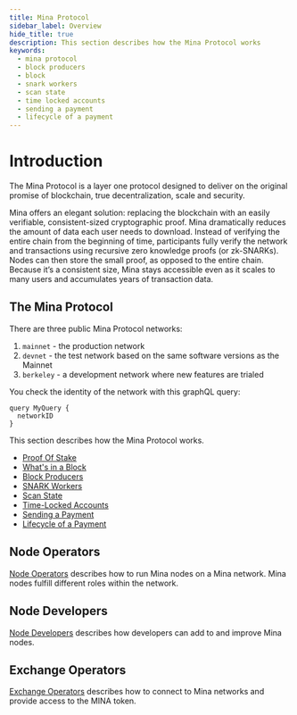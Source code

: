 ```yaml
---
title: Mina Protocol
sidebar_label: Overview
hide_title: true
description: This section describes how the Mina Protocol works
keywords:
  - mina protocol
  - block producers
  - block
  - snark workers
  - scan state
  - time locked accounts
  - sending a payment
  - lifecycle of a payment
---
```


# Introduction 

The Mina Protocol is a layer one protocol designed to deliver on the original promise of blockchain, true decentralization, scale and security. 

Mina offers an elegant solution: replacing the blockchain with an easily verifiable, consistent-sized cryptographic proof. Mina dramatically reduces the amount of data each user needs to download. Instead of verifying the entire chain from the beginning of time, participants fully verify the network and transactions using recursive zero knowledge proofs (or zk-SNARKs). Nodes can then store the small proof, as opposed to the entire chain. Because it’s a consistent size, Mina stays accessible even as it scales to many users and accumulates years of transaction data.

## The Mina Protocol 

There are three public Mina Protocol networks:

1. `mainnet`  - the production network
2. `devnet`   - the test network based on the same software versions as the Mainnet
3. `berkeley` - a development network where new features are trialed

You check the identity of the network with this graphQL query:

```
query MyQuery {
  networkID
}
```

This section describes how the Mina Protocol works.

- [Proof Of Stake](/mina-protocol/proof-of-stake)
- [What's in a Block](/mina-protocol/whats-in-a-block)
- [Block Producers](/mina-protocol/block-producers)
- [SNARK Workers](/mina-protocol/snark-workers)
- [Scan State](/mina-protocol/scan-state)
- [Time-Locked Accounts](/mina-protocol/time-locked-accounts)
- [Sending a Payment](/mina-protocol/sending-a-payment)
- [Lifecycle of a Payment](/mina-protocol/lifecycle-of-a-payment)

## Node Operators

[Node Operators](../node-operators) describes how to run Mina nodes on a Mina network. Mina nodes fulfill different roles within the network.

## Node Developers

[Node Developers](../node-developers) describes how developers can add to and improve Mina nodes.

## Exchange Operators

[Exchange Operators](../exchange-operators/faq) describes how to connect to Mina networks and provide access to the MINA token.
